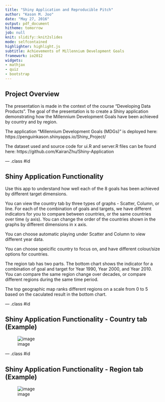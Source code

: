---
title: "Shiny Application and Reproducible Pitch"
author: "Kason M. Joo"
date: "May 27, 2016"
output: pdf_document
hitheme: tomorrow
job: null
knit: slidify::knit2slides
mode: selfcontained
highlighter: highlight.js
subtitle: Achievements of Millennium Development Goals
framework: io2012
widgets:
- mathjax
- quiz
- bootstrap
---

## Project Overview

The presentation is made in the context of the course "Developing Data Products". The goal of the presentation is to create a Shiny application demonstrating how the Millennium Development Goals have been achieved by country and by region.

The application "Millennium Development Goals (MDGs)" is deployed here: https://penguinkason.shinyapps.io/Shiny_Project/

The dataset used and source code for ui.R and server.R files can be found here: https://github.com/KairanZhu/Shiny-Application

--- .class #id

## Shiny Application Functionality 
Use this app to understand how well each of the 8 goals has been achieved by different target dimensions. 

You can view the country tab by three types of graphs - Scatter, Column, or line. For each of the combination of goals and targets, we have different indicators for you to compare between countries, or the same countries over time (y axis). You can change the order of the countries shown in the graphs by different dimensions in x axis.

You can choose automatic playing under Scatter and Column to view different year data.

You can choose speicific country to focus on, and have different colour/size options for countries.

The region tab has two parts. The bottom chart shows the indicator for a combination of goal and target for Year 1990, Year 2000, and Year 2010. You can compare the same region change over decades, or compare different regions during the same time period.

The top geographic map ranks different regions on a scale from 0 to 5 based on the caculated result in the bottom chart.

---  .class #id

## Shiny Application Functionality - Country tab (Example)

<!-- Limit image width and height -->
<style type="text/css">
img {     
  max-height: 500px;     
  max-width: 964px; 
}
</style>
 
<!-- Center image on slide -->
<script type="text/javascript" src="http://ajax.aspnetcdn.com/ajax/jQuery/jquery-1.7.min.js"></script>
<script type="text/javascript">
$(function() {     
  $("p:has(img)").addClass('centered'); 
});
</script>

![image](assets/img/country.png)

---  .class #id

## Shiny Application Functionality - Region tab (Example)
<script type="text/javascript" src="http://ajax.aspnetcdn.com/ajax/jQuery/jquery-1.7.min.js"></script>
<script type="text/javascript">
$(function() {     
  $("p:has(img)").addClass('centered'); 
});
</script>

![image](assets/img/region.png)





